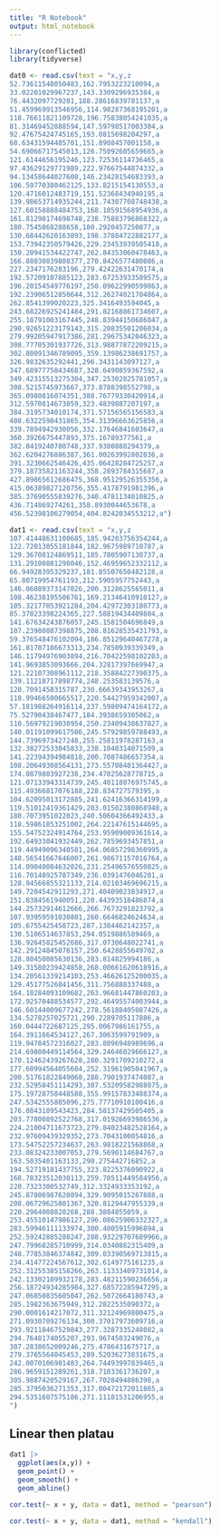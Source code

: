 ```yaml
---
title: "R Notebook"
output: html_notebook
---
```


```r
library(conflicted)
library(tidyverse)
```


```r
dat0 <- read.csv(text = "x,y,z
52.73611548050483,162.7953223210094,a
33.02201029967237,143.3309296935384,a
76.4432097729201,188.28616839781137,a
51.459969913546956,114.98287368195201,a
118.76611821109728,196.75838054241035,a
81.31469452888594,147.59798517003304,a
92.47675424745165,193.0815698204297,a
68.63431594485701,151.8908457001158,a
54.69066717545013,126.75092605659665,a
121.6144656195246,123.72536114736465,a
97.43629129771989,222.97667544874332,a
94.13458644027608,146.23428154683393,a
106.59770380462125,133.8215154130553,a
120.4716012483719,151.52368434940195,a
139.98653714935244,211.74307708748438,a
127.60158888484753,168.10591568954936,a
161.81298174698748,238.75883796868322,a
180.7545868288658,180.2920457250877,a
130.68442620163893,198.37884722882177,a
153.73942350579426,229.23453939505418,a
150.20941534422747,262.84353060478463,a
166.88030839808377,270.8426577480086,a
227.2347176283196,279.42422631470174,a
192.57209107885123,283.67253933589575,a
196.20154549776197,250.09622990599863,a
192.23906512850644,312.26274021704864,a
262.8541399020223,325.3416493594045,a
243.68226925241484,291.82168861734607,a
255.18791003167445,248.83944150686847,a
290.92651223179143,315.20835501206034,a
279.99205947917386,281.29675342046323,a
308.77705301937726,313.98877872209215,a
302.80091346789095,359.13986238691757,a
326.9832635292441,296.3431143097127,a
347.68977758434687,328.6490859367592,a
349.42315513275304,347.25302825781057,a
308.5215745973667,373.8788398552798,a
365.0980816074351,388.76779330420914,a
312.5970814673059,323.4839887207197,a
384.3195734010174,371.57156565156583,a
408.6322598431865,354.31396663625856,a
339.7894942930056,332.17646841603647,a
360.3926675447893,375.16789377561,a
382.8419240780748,337.9380888294379,a
362.6204276886387,361.00263992802036,a
391.3230662546426,435.06428284725257,a
379.18735821163244,358.2893784315687,a
427.89865612686475,368.95129526355356,a
415.06389827120756,355.4178791981396,a
385.37690555839276,340.4781134010825,a
436.714869274261,358.8930044653678,a
456.52398106279054,404.8242034553212,a")
```



```r
dat1 <- read.csv(text = "x,y,z
107.41448631100685,185.94203756354244,a
122.72013055181844,182.9675989710787,a
129.36708124869511,185.7805907130737,a
131.29100881298046,152.46959652332112,a
66.94928395329237,181.85507650482128,a
65.80719954761193,212.5905957752443,a
146.06089373147026,200.3128625565011,a
108.46238195506761,169.21346410910127,a
105.32177053921284,204.42972303180773,a
85.37023398224365,227.58819434409804,a
141.67634243876057,245.1581504696849,a
107.23980887398875,208.81628535431793,a
59.376548476102094,186.85129640467278,a
161.81707186673313,234.7850939339349,a
146.11794976903894,216.70422598102203,a
141.9693853093666,204.32817397669947,a
121.22107308961112,218.35884227390375,a
139.11218717898774,248.253583139576,a
120.7091458315787,230.66639343953267,a
118.99466500665517,220.54427959342007,a
57.181988264916114,237.59809474164172,a
75.52790438467477,184.3938659305062,a
110.56979219030954,250.23409438637827,a
140.01191099617506,245.57929859788493,a
144.7396973427248,255.25811978287163,a
132.38272533045833,238.1040314071509,a
141.22394394984818,200.7087486657354,a
108.20649308564131,273.55708401364427,a
174.0879803927238,234.47025628778715,a
121.07133943314739,245.40118076975745,a
115.49366817076188,228.834727579395,a
104.62095013172885,241.62416366314199,a
119.51012419361429,203.01502380868948,a
180.7073951022023,240.50604366492433,a
118.59861853251002,264.22147615144695,a
155.54752324914764,253.95909009361614,a
192.64933041932449,262.7859693457851,a
119.44949096340581,264.06857298360995,a
148.56541667646007,261.98671157016764,a
114.09040084632026,231.25496576550825,a
116.70148925787349,236.0391476046201,a
128.94566855321133,214.02103469696215,a
149.7204542911293,271.40409023834917,a
151.8384561940051,220.44393518486874,a
144.25732914612666,266.7673291823792,a
107.93959591030801,260.6646824624634,a
105.6755425458723,287.1384462142357,a
130.5106514637853,294.0519886589469,a
136.92645825452686,317.0730648022741,a
142.29124845076157,250.6428855649702,a
128.80450085630136,283.814825994186,a
149.31580239424858,268.00661620618916,a
134.20561339214103,253.46626125200035,a
129.45177526841456,311.756888337488,a
164.18284093109682,263.96681447860203,a
172.92570488534577,292.46495574003944,a
146.60144009677242,278.56188405087426,a
134.5278257025721,290.2289705117886,a
160.0444722687125,295.0067986161755,a
164.3911664534127,267.3063599791909,a
119.94784572316027,283.8096948989696,a
214.69800449114564,329.24646029666127,a
170.12462439267628,280.3291709210272,a
177.60994564055684,252.31961905041967,a
200.51761822849068,288.7901937474087,a
232.52958451114293,307.53209582988075,a
175.19728758448588,355.99157833488374,a
247.5342555885096,275.77710910100416,a
176.0843189543423,284.58137429505405,a
203.77800892522768,317.01926693986536,a
224.21004711673723,279.84023482528164,a
232.97609439329352,273.7043100054816,a
173.54752257234637,263.9818221568868,a
233.08324233007053,279.5690114684767,a
163.5035401163133,290.275442716852,a
194.52719181437755,323.8225376090922,a
168.78323512030113,259.70511449584956,a
220.7323300532749,312.3324933353192,a
245.87806987620894,329.9095015267888,a
208.06729625801367,320.8129447955339,a
220.2964008828268,288.3884855059,a
253.45510147986127,296.08625906332327,a
283.59946111133974,300.4005915996894,a
252.59242885280247,288.93229707689966,a
247.79968285710999,314.0340882315409,a
248.77853846374842,309.03390569713815,a
234.41477224567612,302.6149775161235,a
252.31255385158266,263.11333409731014,a
242.13302109932178,283.48211590236656,a
256.18724934285984,327.68572285947295,a
247.06850835605047,262.5072664180743,a
285.1982363675949,312.2822535090372,a
290.0001614217072,311.32124969800475,a
271.0930709276134,300.37017973609716,a
293.92118467529843,277.3287335248082,a
294.7648174055207,293.9674503249076,a
307.2838652009246,275.4786431675717,a
279.3765564045453,289.52036273831675,a
242.0070106901483,264.74493997839465,a
286.9659151289261,318.7103361736207,a
305.9887420529167,267.7028494886398,a
285.3795036271353,317.00472172011865,a
294.5351607575186,271.11181531206955,a
")
```



## Linear then platau

```r
dat1 |>
  ggplot(aes(x,y)) +
  geom_point() + 
  geom_smooth() +
  geom_abline()
```


```r
cor.test(~ x + y, data = dat1, method = "pearson")
```


```r
cor.test(~ x + y, data = dat1, method = "kendall")
```




